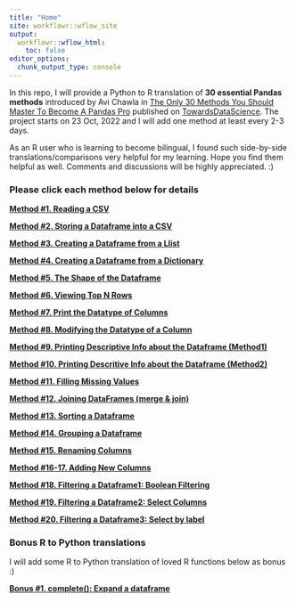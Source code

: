```yaml
---
title: "Home"
site: workflowr::wflow_site
output:
  workflowr::wflow_html:
    toc: false
editor_options:
  chunk_output_type: console
---
```


In this repo, I will provide a Python to R translation of **30 essential Pandas methods** introduced by Avi Chawla in [The Only 30 Methods You Should Master To Become A Pandas Pro](https://towardsdatascience.com/the-only-30-methods-you-should-master-to-become-a-pandas-pro-749795084bb2) published on [TowardsDataScience](https://towardsdatascience.com/). The project starts on 23 Oct, 2022 and I will add one method at least every 2-3 days.

As an R user who is learning to become bilingual, I found such side-by-side translations/comparisons very helpful for my learning. Hope you find them helpful as well. Comments and discussions will be highly appreciated. :)

### Please click each method below for details    


[**Method #1. Reading a CSV**](method1-read-a-csv.html)

[**Method #2. Storing a Dataframe into a CSV**](method2-store-a-dataframe.html)

[**Method #3. Creating a Dataframe from a Llist**](method3-create-a-dataframe-from-a-list.html)

[**Method #4. Creating a Dataframe from a Dictionary**](method4-create-a-dataframe-from-a-dictionary.html)

[**Method #5. The Shape of the Dataframe**](method5-the-shape-of-the-dataframe.html)

[**Method #6. Viewing Top N Rows**](method6-viewing-top-n-rows.html)

[**Method #7. Print the Datatype of Columns**](method7-print-the-datatype-of-columns.html)

[**Method #8. Modifying the Datatype of a Column**](method8-modify-the-datatype-of-a-column.html)

[**Method #9. Printing Descriptive Info about the Dataframe (Method1)**](method9-print-descriptive-info-about-the-dataframe1.html)

[**Method #10. Printing Descritive Info about the Dataframe (Method2)**](method10-print-descriptive-info-about-the-dataframe2.html)

[**Method #11. Filling Missing Values**](method11-filling-missing-values.html) 

[**Method #12. Joining DataFrames (merge & join)**](method12-joining-dataframes.html)

[**Method #13. Sorting a Dataframe**](method13-sorting-a-dataframe.html)

[**Method #14. Grouping a Dataframe**](method14-grouping-a-dataframe.html)

[**Method #15. Renaming Columns**](method15-renaming-columns.html)

[**Method #16-17. Adding New Columns**](method16-17-adding-new-columns.html)

[**Method #18. Filtering a Dataframe1: Boolean Filtering**](method18-filteringa-dataframe1-boolean-filtering.html)

[**Method #19. Filtering a Dataframe2: Select Columns**](method19-filtering-a-dataframe2-getting-columns.html)

[**Method #20. Filtering a Dataframe3: Select by label**](method20-filtering-a-dataframe3-select-by-label.html)


### Bonus R to Python translations

I will add some R to Python translation of loved R functions below as bonus :) 

[**Bonus #1. complete(): Expand a dataframe**](bonus1-complete-all-combinations.html)


